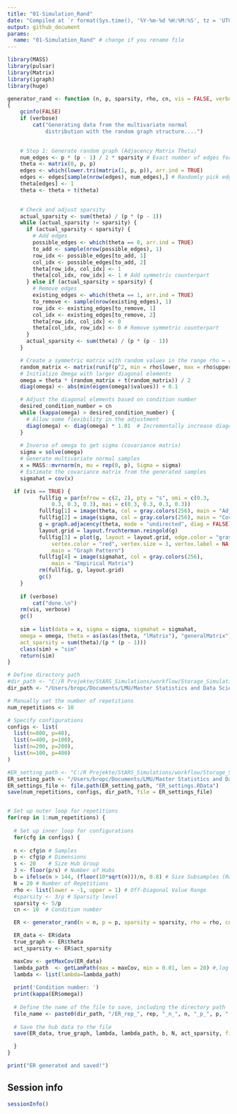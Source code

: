```yaml
---
title: "01-Simulation_Rand"
date: "Compiled at `r format(Sys.time(), '%Y-%m-%d %H:%M:%S', tz = 'UTC')` UTC"
output: github_document
params:
  name: "01-Simulation_Rand" # change if you rename file
---
```


```r

library(MASS)
library(pulsar)
library(Matrix)
library(igraph)
library(huge)

generator_rand <- function (n, p, sparsity, rho, cn, vis = FALSE, verbose = TRUE) 
{
    gcinfo(FALSE)
    if (verbose) 
        cat("Generating data from the multivariate normal 
            distribution with the random graph structure....")

  
    # Step 1: Generate random graph (Adjacency Matrix Theta)
    num_edges <- p * (p - 1) / 2 * sparsity # Exact number of edges for sparsity 3/p
    theta <- matrix(0, p, p)
    edges <- which(lower.tri(matrix(1, p, p)), arr.ind = TRUE)
    edges <- edges[sample(nrow(edges), num_edges),] # Randomly pick edges
    theta[edges] <- 1
    theta <- theta + t(theta)

    
    # Check and adjust sparsity
    actual_sparsity <- sum(theta) / (p * (p - 1))
    while (actual_sparsity != sparsity) {
      if (actual_sparsity < sparsity) {
        # Add edges
        possible_edges <- which(theta == 0, arr.ind = TRUE)
        to_add <- sample(nrow(possible_edges), 1)
        row_idx <- possible_edges[to_add, 1]
        col_idx <- possible_edges[to_add, 2]
        theta[row_idx, col_idx] <- 1
        theta[col_idx, row_idx] <- 1 # Add symmetric counterpart
      } else if (actual_sparsity > sparsity) {
        # Remove edges
        existing_edges <- which(theta == 1, arr.ind = TRUE)
        to_remove <- sample(nrow(existing_edges), 1)
        row_idx <- existing_edges[to_remove, 1]
        col_idx <- existing_edges[to_remove, 2]
        theta[row_idx, col_idx] <- 0
        theta[col_idx, row_idx] <- 0 # Remove symmetric counterpart
      }
      actual_sparsity <- sum(theta) / (p * (p - 1))
    }

    # Create a symmetric matrix with random values in the range rho = [lower, upper] for off-diagonals
    random_matrix <- matrix(runif(p^2, min = rho$lower, max = rho$upper), p, p)
    # Initialize Omega with larger diagonal elements
    omega = theta * (random_matrix + t(random_matrix)) / 2
    diag(omega) <- abs(min(eigen(omega)$values)) + 0.1

    # Adjust the diagonal elements based on condition number
    desired_condition_number = cn
    while (kappa(omega) > desired_condition_number) {
      # Allow some flexibility in the adjustment
      diag(omega) <- diag(omega) * 1.01  # Incrementally increase diagonal elements
    }
    
    # Inverse of omega to get sigma (covariance matrix)
    sigma = solve(omega) 
    # Generate multivariate normal samples
    x = MASS::mvrnorm(n, mu = rep(0, p), Sigma = sigma)
    # Estimate the covariance matrix from the generated samples
    sigmahat = cov(x)

  if (vis == TRUE) {
          fullfig = par(mfrow = c(2, 2), pty = "s", omi = c(0.3, 
              0.3, 0.3, 0.3), mai = c(0.3, 0.3, 0.3, 0.3))
          fullfig[1] = image(theta, col = gray.colors(256), main = "Adjacency Matrix")
          fullfig[2] = image(sigma, col = gray.colors(256), main = "Covariance Matrix")
          g = graph.adjacency(theta, mode = "undirected", diag = FALSE)
          layout.grid = layout.fruchterman.reingold(g)
          fullfig[3] = plot(g, layout = layout.grid, edge.color = "gray50", 
              vertex.color = "red", vertex.size = 3, vertex.label = NA, 
              main = "Graph Pattern")
          fullfig[4] = image(sigmahat, col = gray.colors(256), 
              main = "Empirical Matrix")
          rm(fullfig, g, layout.grid)
          gc()
    }
    
    if (verbose) 
        cat("done.\n")
    rm(vis, verbose)
    gc()
    
    sim = list(data = x, sigma = sigma, sigmahat = sigmahat, 
    omega = omega, theta = as(as(as(theta, "lMatrix"), "generalMatrix"), "CsparseMatrix"),
    act_sparsity = sum(theta)/(p * (p - 1))) 
    class(sim) = "sim"
    return(sim)
}

```


```r

# Define directory path
#dir_path <- "C:/R Projekte/StARS_Simulations/workflow/Storage_Simulation_Hub"
dir_path <- "/Users/bropc/Documents/LMU/Master Statistics and Data Science/Masterarbeit/R Master/StARS_Simulations/workflow/Storage_Simulation_ER"

# Manually set the number of repetitions
num_repetitions <- 10 

# Specify configurations
configs <- list(
  list(n=800, p=40),
  list(n=400, p=100),
  list(n=200, p=200),
  list(n=100, p=400)
)

#ER_setting_path <- "C:/R Projekte/StARS_Simulations/workflow/Storage_Settings/"
ER_setting_path <- "/Users/bropc/Documents/LMU/Master Statistics and Data Science/Masterarbeit/R Master/StARS_Simulations/workflow/Storage_Settings/"
ER_settings_file <- file.path(ER_setting_path, "ER_settings.RData")
save(num_repetitions, configs, dir_path, file = ER_settings_file)


# Set up outer loop for repetitions
for(rep in 1:num_repetitions) {
  
  # Set up inner loop for configurations
  for(cfg in configs) {
    
  n <- cfg$n # Samples
  p <- cfg$p # Dimensions
  s <- 20    # Size Hub Group
  J <- floor(p/s) # Number of Hubs
  b = ifelse(n > 144, (floor(10*sqrt(n)))/n, 0.8) # Size Subsamples (Ratio)
  N = 20 # Number of Repetitions
  rho <- list(lower = -1, upper = 1) # Off-Diagonal Value Range
  #sparsity <- 3/p # Sparsity level
  sparsity <- 5/p
  cn <- 10  # Condition number

  ER <- generator_rand(n = n, p = p, sparsity = sparsity, rho = rho, cn = cn, vis = F)

  ER_data <- ER$data
  true_graph <- ER$theta
  act_sparsity <- ER$act_sparsity

  maxCov <- getMaxCov(ER_data)
  lambda_path  <- getLamPath(max = maxCov, min = 0.01, len = 20) #,log = TRUE
  lambda <- list(lambda=lambda_path)
  
  print('Condition number: ')
  print(kappa(ER$omega))
  
  # Define the name of the file to save, including the directory path
  file_name <- paste0(dir_path, "/ER_rep_", rep, "_n_", n, "_p_", p, ".RData")
  
  # Save the hub data to the file
  save(ER_data, true_graph, lambda, lambda_path, b, N, act_sparsity, file = file_name) 

  }
}

print("ER generated and saved!")
```



## Session info
```r
sessionInfo()
```



